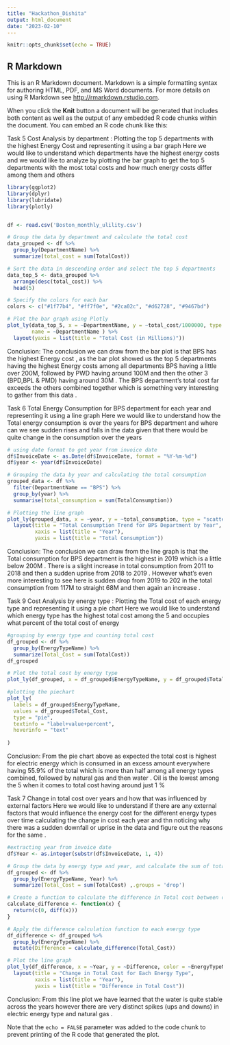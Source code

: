 ```yaml
---
title: "Hackathon_Dishita"
output: html_document
date: "2023-02-10"
---
```


```r
knitr::opts_chunk$set(echo = TRUE)
```

## R Markdown

This is an R Markdown document. Markdown is a simple formatting syntax for authoring HTML, PDF, and MS Word documents. For more details on using R Markdown see <http://rmarkdown.rstudio.com>.

When you click the **Knit** button a document will be generated that includes both content as well as the output of any embedded R code chunks within the document. You can embed an R code chunk like this:


Task 5
Cost Analysis by department : Plotting the top 5 departments with the highest Energy Cost and representing it using a bar graph
Here we would like to understand which departments have the highest energy costs and we would like to analyze by plotting the bar graph to get the top 5 departments with the most total costs and how much energy costs differ among them and others 
```r
library(ggplot2)
library(dplyr)
library(lubridate)
library(plotly)


df <- read.csv('Boston_monthly_ulility.csv')

# Group the data by department and calculate the total cost
data_grouped <- df %>% 
  group_by(DepartmentName) %>% 
  summarize(total_cost = sum(TotalCost))

# Sort the data in descending order and select the top 5 departments
data_top_5 <- data_grouped %>% 
  arrange(desc(total_cost)) %>% 
  head(5)

# Specify the colors for each bar
colors <- c("#1f77b4", "#ff7f0e", "#2ca02c", "#d62728", "#9467bd")

# Plot the bar graph using Plotly
plot_ly(data_top_5, x = ~DepartmentName, y = ~total_cost/1000000, type = "bar", color = colors,
        name = ~DepartmentName ) %>% 
  layout(yaxis = list(title = "Total Cost (in Millions)"))
```
Conclusion:
The conclusion we can draw from the bar plot is that BPS has the highest Energy cost , as the bar plot showed us the top 5 departments having the highest Energy costs among all departments BPS having a little over 200M, followed by PWD having around 100M and then the other 3 (BPD,BPL & PMD) having around 30M . The BPS department's total cost far exceeds the others combined together which is something very interesting to gather from this data . 



Task 6 
Total Energy Consumption for BPS department for each year and representing it using a line graph
Here we would like to understand how the Total energy consumption is over the years for BPS department and where can we see sudden rises and falls in the data given that there would be quite change in the consumption over the years 
```r
# using date format to get year from invoice date
df$InvoiceDate <- as.Date(df$InvoiceDate, format = "%Y-%m-%d")
df$year <- year(df$InvoiceDate)

# Grouping the data by year and calculating the total consumption
grouped_data <- df %>%
  filter(DepartmentName == "BPS") %>%
  group_by(year) %>%
  summarise(total_consumption = sum(TotalConsumption))

# Plotting the line graph
plot_ly(grouped_data, x = ~year, y = ~total_consumption, type = "scatter", mode = "lines") %>%
  layout(title = "Total Consumption Trend for BPS Department by Year",
         xaxis = list(title = "Year"),
         yaxis = list(title = "Total Consumption"))
```
Conclusion:
The conclusion we can draw from the line graph is that the Total consumption for BPS department is the highest in 2019 which is a little below 200M . There is a slight increase in total consumption from 2011 to 2018 and then a sudden uprise from 2018 to 2019 . However what's even more interesting to see here is sudden drop from 2019 to 202 in the total consumption from 117M to straight 68M and then again an increase . 



Task 9
Cost Analysis by energy type : Plotting the Total cost of each energy type and representing it using a pie chart 
Here we would like to understand which energy type has the highest total cost among the 5 and occupies what percent of the total cost of energy  
```r
#grouping by energy type and counting total cost 
df_grouped <- df %>%
  group_by(EnergyTypeName) %>%
  summarize(Total_Cost = sum(TotalCost))
df_grouped

# Plot the total cost by energy type
plot_ly(df_grouped, x = df_grouped$EnergyTypeName, y = df_grouped$Total_Cost, type = "scatter", mode = "lines+markers")

#plotting the piechart 
plot_ly(
  labels = df_grouped$EnergyTypeName,
  values = df_grouped$Total_Cost,
  type = "pie",
  textinfo = "label+value+percent",
  hoverinfo = "text"
  
)
```
Conclusion:
From the pie chart above as expected the total cost is highest for electric energy which is consumed in an excess amount everywhere having 55.9% of the total which is more than half among all energy types combined, followed by natural gas and then water . Oil is the lowest among the 5 when it comes to total cost having around just 1 % 



Task 7 
Change in total cost over years and how that was influenced by external factors 
Here we would like to understand if there are any external factors that would influence the energy cost for the different energy types over time calculating the change in cost each year and thn noticing why there was a sudden downfall or uprise in the data and figure out the reasons for the same . 
```r

#extracting year from invoice date 
df$Year <- as.integer(substr(df$InvoiceDate, 1, 4))

# Group the data by energy type and year, and calculate the sum of total cost for each group
df_grouped <- df %>%
  group_by(EnergyTypeName, Year) %>%
  summarize(Total_Cost = sum(TotalCost) ,.groups = 'drop')

# Create a function to calculate the difference in Total cost between consecutive years for each energy type
calculate_difference <- function(x) {
  return(c(0, diff(x)))
}

# Apply the difference calculation function to each energy type
df_difference <- df_grouped %>%
  group_by(EnergyTypeName) %>%
  mutate(Difference = calculate_difference(Total_Cost))

# Plot the line graph
plot_ly(df_difference, x = ~Year, y = ~Difference, color = ~EnergyTypeName, type = "scatter", mode = "lines") %>%
  layout(title = "Change in Total Cost for Each Energy Type",
         xaxis = list(title = "Year"),
         yaxis = list(title = "Difference in Total Cost"))
```
Conclusion:
From this line plot we have learned that the water is quite stable across the years however there are very distinct spikes (ups and downs) in electric energy type and natural gas . 





Note that the `echo = FALSE` parameter was added to the code chunk to prevent printing of the R code that generated the plot.
